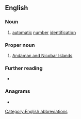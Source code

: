 {{also|ani|Ani|aní|äni|Äni|anı|-ani}}
==English==

===Noun===
{{en-noun|-}}

# {{lb|en|US|telephony}} [[automatic]] [[number]] [[identification]]

===Proper noun===
{{en-proper noun}}

# [[Andaman and Nicobar Islands]]

===Further reading===
* {{pedia|automatic number identification}}

===Anagrams===
* {{anagrams|en|a=ain|-ian|Ain|Ian|Ina|NIA|Nia|ain'|ina|nai}}

[[Category:English abbreviations]]